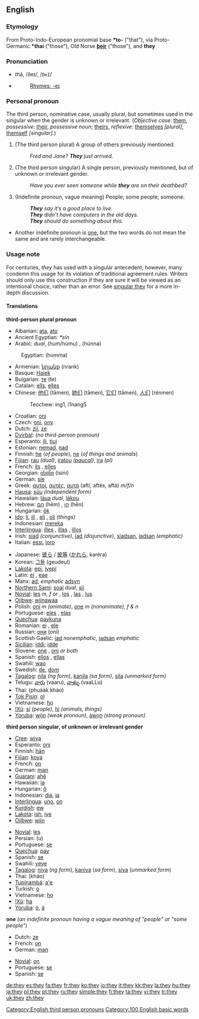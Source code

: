 ==English==

{{rank|all|him|she|33|they|my|were|are}}

===Etymology===
From 
Proto-Indo-European pronomial base '''*to-''' ("that"), via 
Proto-Germanic '''*thai''' ("those"),
Old Norse '''[[þeir]]''' ("those"), and
{{ME.}} '''they'''

===Pronunciation===
*<i>th</i>ā, /ðeɪ/, /<tt>DeI</tt>/
*{{audio|en-us-they.ogg|Audio (US)}}
*:[[Rhymes:English:-eɪ|Rhymes: -eɪ]]

===Personal pronoun===
The third person, nominative case, usually plural, but sometimes used in the singular when the gender is unknown or irrelevant.
(''Objective case'': [[them]], ''possessive'': [[their]], ''possessive noun''; [[theirs]], ''reflexive'': [[themselves]] ''[plural]'', [[themself]] ''[singular]''.)

# (The third person plural) A group of others previously mentioned.
#:''Fred and Jane?  '''They''' just arrived.''
# (The third person singular) A single person, previously mentioned, but of unknown or irrelevant gender.
#:''Have you ever seen someone while '''they''' are on their deathbed?''
# (Indefinite pronoun, vague meaning) People; some people; someone.
#:'''''They''' say it’s a good place to live.''
#:'''''They''' didn’t have computers in the old days.''
#:'''''They''' should do something about this.''
*Another indefinite pronoun is [[one]], but the two words do not mean the same and are rarely interchangeable.

===Usage note===

For centuries, ''they'' has used with a singular antecedent; however, many condemn this usage for its violation of traditional agreement rules. Writers should only use this construction if they are sure it will be viewed as an intentional choice, rather than an error. See [[w:Singular_they|singular they]] for a more in-depth discussion.

====Translations====
'''third-person plural pronoun'''
{{top}}
*Albanian: [[ata]], [[ato]]
*Ancient Egyptian: ''*sín''
*Arabic: {{ARchar|[[هما|هُمَا]]}} {{IPAchar|(húmaː)}} ''dual'', {{ARchar|[[‎‎هم|هُمُ]]/[[‎‎هم|هُمْ]]}} (hum/húmu) {{p}}, {{ARchar|[[‎‎هن|هُنّ]]}} (húnna) {{f}}
:Egyptian: {{ARchar|[[هما]]}} (humma)
*Armenian: [[նրանք]] (nrank)
*Basque: [[Haiek]]
*Bulgarian: [[те]] (te)
*Catalan: [[ells]], [[elles]]
*Chinese: [[他们]] (tāmen), [[她们]] (tāmen), [[它们]] (tāmen), [[人们]] (rénmen)
*:Teochew: ing1, i1nang5
*Croatian: [[oni]]
*Czech: [[oni]], [[ony]]
*Dutch: [[zij]], [[ze]]
*[[Dyirbal]]: ''(no third-person pronoun)''
*Esperanto: [[ili]], [[tiuj]]
*Estonian: [[nemad]], [[nad]]
*Finnish: [[he#Finnish|he]] (''of people''), [[ne#Finnish|ne]] (''of things and animals'')
*[[Fijian]]: [[rau]] ''(dual)'', [[iratou]] ''([[paucal]])'', [[ira]] ''(pl)''
*French: [[ils]] {{m}}, [[elles]] {{f}}
*Georgian: [[ისინი]] (isini)
*German: [[sie]]
*Greek: [[αυτοί]], [[αυτές]], [[αυτά]] (aftí, aftés, aftá) ''m/f/n''
*[[Hausa]]: [[súu]] ''(independent form)''
*Hawaiian: [[laua|lāua]] ''dual'', [[lakou|lākou]] {{p}}
*Hebrew: [[הם]] (hēm) {{m}}, [[הן]] (hēn) {{f}}
*Hungarian: [[ők]]
*[[Ido]]: [[li]], [[ili]] {{m}}, [[eli]] {{f}}, [[oli]] ''(things)''
*Indonesian: [[mereka]]
*[[Interlingua]]: [[illes]] {{m}}, [[illas]] {{f}}, [[illos]] {{n}}
*Irish: [[siad]] ''(conjunctive)'', [[iad]] ''(disjunctive)'', [[siadsan]], [[iadsan]] ''(emphatic)''
*Italian: [[essi]], [[loro]]
{{mid}}
*Japanese: [[彼ら]] / [[彼等]] ([[かれら]], karéra)
*Korean: [[그들]] (geudeul)
*[[Lakota]]: [[epi]], [[iyepi]]
*Latin: [[ei]] {{m}}, [[eae]] {{f}}
*Manx: [[ad]]; ''emphatic'' [[adsyn]]
*[[Northern Sami]]: [[soai]] ''dual'', [[sii]] {{p}}
*[[Novial]]: [[les]] ''m, f'' or {{n}}, [[los]] {{m}}, [[las]] {{f}}, [[lus]] {{n}}
*[[Ojibwe]]: [[wiinawaa]]
*Polish: [[oni]] ''m (animate)'', [[one]] ''m (nonanimate), f & n''
*Portuguese: [[eles]] {{m}}, [[elas]] {{f}}
*[[Quechua]]: [[paykuna]]
*Romanian: [[ei]] {{m}}, [[ele]] {{f}}
*Russian: [[они]] (oní)
*Scottish Gaelic: [[iad]] ''nonemphatic'', [[iadsan]] ''emphatic''
*[[Sicilian]]: [[iddi]]; [[idde]] {{f}}
*Slovene: [[one]] {{f}}, [[oni]] {{m}} ''or both''
*Spanish: [[ellos]] {{m}}, [[ellas]] {{f}}
*Swahili: [[wao]]
*Swedish: [[de#Swedish|de]], [[dom]]
*[[Tagalog]]: [[nila]] ''(ng form)'', [[kanila]] ''(sa form)'', [[sila]] ''(unmarked form)''
*Telugu: [[వారు]] (vaaru), [[వాళ్ళు]] (vaaLLu)
*Thai: {{THchar|[[พวกเขา]]}} (phuààk kháo)
*[[Tok Pisin]]: [[ol]]
*Vietnamese: [[họ]]
*[[!Xũ]]: [[si#!Xũ|si]] ''(people)'', [[hi#!Xũ|hi]] ''(animals, things)''
*[[Yoruba]]: [[wọ́n]] ''(weak pronoun)'', [[àwọn]] ''(strong pronoun)''
{{bottom}}

'''third person singular, of unknown or irrelevant gender'''
{{top}}
*[[Cree]]: [[wiya]]
*Esperanto: [[oni]]
*Finnish: [[hän]]
*[[Fijian]]: [[koya]]
*French: [[on#French|on]]
*German: [[man#German|man]]
*[[Guaraní]]: [[ahẽ]]
*Hawaiian: [[ia]]
*Hungarian: [[ő]]
*Indonesian: [[dia#Indonesian|dia]], [[ia]]
*[[Interlingua]]: [[uno]], [[on#Interlingua|on]]
*[[Kurdish]]: [[ew]]
*[[Lakota]]: [[ish]], [[iye]]
*[[Ojibwe]]: [[wiin]]
{{mid}}
*[[Novial]]: [[les]]
*Persian: {{FAchar|[[او#Persian|او]]}} (u)
*Portuguese: [[se]]
*[[Quechua]]: [[pay#Quechua|pay]]
*Spanish: [[se]]
*Swahili: [[yeye]]
*[[Tagalog]]: [[niya]] (''ng form''), [[kaniya]] (''sa form''), [[siya]] (''unmarked form'')
*Thai: {{THchar|[[เขา]]}} (kháo)
*[[Tupinambá]]: [[a'e]]
*Turkish: [[o#Turkish|o]]
*Vietnamese: [[họ]]
*[[!Xũ]]: [[ha#!Xũ|ha]]
*[[Yoruba]]: [[ó]], [[á]]
{{bottom}}

'''one''' (''an indefinite pronoun having a vague meaning of "people" or "some people"'')
{{top}}
*Dutch: [[ze]]
*French: [[on#French|on]]
*German: [[man#German|man]]
{{mid}}
*[[Novial]]: [[on]]
*Portuguese: [[se#Portuguese|se]]
*Spanish: [[se#Spanish|se]]
{{bottom}}

[[Category:English third person pronouns]]
[[Category:100 English basic words]]

[[de:they]]
[[es:they]]
[[fa:they]]
[[fr:they]]
[[ko:they]]
[[io:they]]
[[it:they]]
[[kk:they]]
[[la:they]]
[[hu:they]]
[[ja:they]]
[[pl:they]]
[[pt:they]]
[[ru:they]]
[[simple:they]]
[[fi:they]]
[[ta:they]]
[[vi:they]]
[[tr:they]]
[[uk:they]]
[[zh:they]]